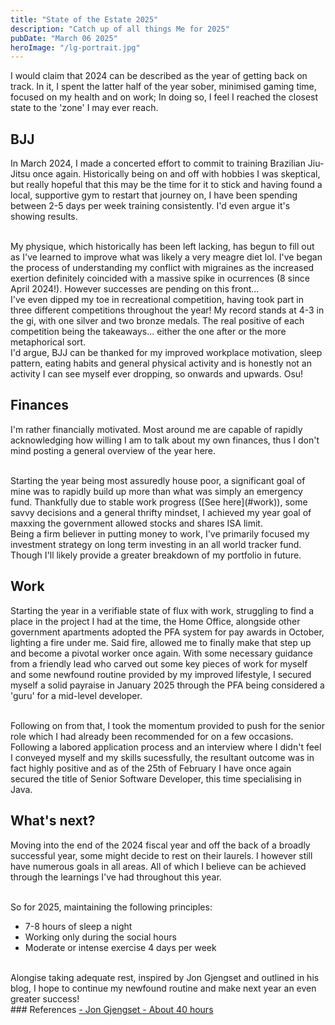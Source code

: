 ```yaml
---
title: "State of the Estate 2025"
description: "Catch up of all things Me for 2025"
pubDate: "March 06 2025"
heroImage: "/lg-portrait.jpg"
---
```


I would claim that 2024 can be described as the year of getting back on track. In it, I spent the latter half of the year sober, minimised gaming time,
focused on my health and on work; In doing so, I feel I reached the closest state to the 'zone' I may ever reach.

## BJJ

In March 2024, I made a concerted effort to commit to training Brazilian Jiu-Jitsu once again. Historically being on and off with hobbies I was skeptical, but really hopeful that this may be the time for it to stick and having found a local, supportive gym to
restart that journey on, I have been spending between 2-5 days per week training consistently. I'd even argue it's showing results.

<br />
My physique, which historically has been left lacking, has begun to fill out as
I've learned to improve what was likely a very meagre diet lol. I've began the
process of understanding my conflict with migraines as the increased exertion
definitely coincided with a massive spike in ocurrences (8 since April 2024!).
However successes are pending on this front...

<br />
I've even dipped my toe in recreational competition, having took part in three
different competitions throughout the year! My record stands at 4-3 in the gi,
with one silver and two bronze medals. The real positive of each competition
being the takeaways... either the one after or the more metaphorical sort.

<br />
I'd argue, BJJ can be thanked for my improved workplace motivation, sleep
pattern, eating habits and general physical activity and is honestly not an
activity I can see myself ever dropping, so onwards and upwards. Osu!

## Finances

I'm rather financially motivated. Most around me are capable of rapidly acknowledging how willing I am to talk about my own finances, thus I don't mind posting a general overview of the year here.

<br />
Starting the year being most assuredly house poor, a significant goal of mine
was to rapidly build up more than what was simply an emergency fund. Thankfully
due to stable work progress ([See here](#work)), some savvy decisions and a
general thrifty mindset, I achieved my year goal of maxxing the government
allowed stocks and shares ISA limit.

<br />
Being a firm believer in putting money to work, I've primarily focused my
investment strategy on long term investing in an all world tracker fund. Though
I'll likely provide a greater breakdown of my portfolio in future.

## Work

Starting the year in a verifiable state of flux with work, struggling to find a place in the project I had at the time, the Home Office, alongside other government apartments adopted the PFA system for pay awards in October, lighting a fire under me. Said fire, allowed me to finally make that step up and become a pivotal worker once again. With some necessary guidance from a friendly lead who carved out some key pieces of work for myself and some newfound routine provided by my improved lifestyle, I secured myself a solid payraise in January 2025 through the PFA being considered a 'guru' for a mid-level developer.

<br />
Following on from that, I took the momentum provided to push for the senior role
which I had already been recommended for on a few occasions. Following a labored
application process and an interview where I didn't feel I conveyed myself and
my skills sucessfully, the resultant outcome was in fact highly positive and as
of the 25th of February I have once again secured the title of Senior Software
Developer, this time specialising in Java.

## What's next?

Moving into the end of the 2024 fiscal year and off the back of a broadly successful year, some might decide to rest on their laurels. I however still have numerous goals in all areas. All of which I believe can be achieved through the learnings I've had throughout this year.

<br />
So for 2025, maintaining the following principles:

- 7-8 hours of sleep a night
- Working only during the social hours
- Moderate or intense exercise 4 days per
  week

<br />
Alongise taking adequate rest, inspired by Jon Gjengset and outlined in his
blog, I hope to continue my newfound routine and make next year an even greater
success!

<br />
### References
<a id="reference-1" href="https://thesquareplanet.com/blog/about-40-hours/">
    - Jon Gjengset - About 40 hours
</a>
